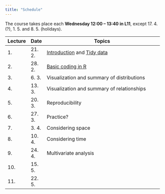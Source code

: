 ```yaml
---
title: "Schedule"
---
```


The course takes place each **Wednesday 12:00 -- 13:40 in L11**, except 17. 4. (?), 1. 5. and 8. 5. (holidays). 

| Lecture | Date   | Topics                                                    |
|---------|--------|-----------------------------------------------------------|
| 1.      | 21. 2. | [Introduction](lect/w01/intro.qmd) and [Tidy data](lect/w01/tidy.qmd) |
| 2.      | 28. 2. | [Basic coding in R](lect/w2/intro2r.qmd)                  |
| 3.      | 6. 3.  | Visualization and summary of distributions | Go through *Visualize data* tutorials [here](https://posit.cloud/learn/recipes). | Read [Make a plot](https://socviz.co/makeplot.html#makeplot) chapter from *Data Visualization* book by K. J. Healy. |
| 4.      | 13. 3. | Visualization and summary of relationships |  |  |
| 5.      | 20. 3. | Reproducibility |  |  |
| 6.      | 27. 3. | Practice? |  |  |
| 7.      | 3. 4.  | Considering space |  |  |
| 8.      | 10. 4. | Considering time |  |  |
| 9.      | 24. 4. | Multivariate analysis |  |  |
| 10.     | 15. 5. |  |  |  |
| 11.     | 22. 5. |  |  |  |

